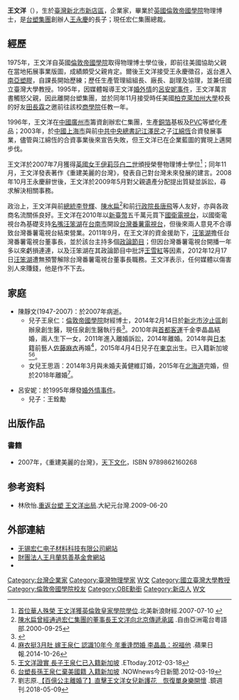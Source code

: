 {{Infobox person
| name                = 王文洋
| image               = 
| image_size          = 
| alt                 = 
| caption             = 
| gender              = 男
| birth_date          = {{birth date and age|1951|4|2}}
| birth_place         = {{ROC|臺灣省}}臺北縣新店鎮（今[[新北市|新北市]][[新店區|新店區]]）
| nationality         = {{ROC}}
| education           = 博士
| alma_mater          = [[倫敦帝國學院|倫敦帝國學院]]
| occupation          = 宏仁集團總裁<br>物理學家
| years_active        = 1996—
| known_for           = [[呂安妮事件|呂安妮事件]]
| title               = [[大英帝國勳章|大英帝國勳章]]
| spouse              = 陳靜文（2007年病逝）
| children            = 2子1女
| parents             = [[王永慶|王永慶]]<small>（父）</small><br>楊嬌<small>（母）</small>
| awards              = 
| religion            = [[佛教|佛教]]<ref name=霸氣>{{Cite web |url=https://www.mirrormedia.mg/story/20180312fin005 |title=【霸氣總裁另一面】什麼教都不信的王文淵　居然考過基督教考試 |accessdate=2019-12-28 |archive-date=2019-12-28 |archive-url=https://web.archive.org/web/20191228185504/https://www.mirrormedia.mg/story/20180312fin005/ |dead-url=no }}</ref>、[[道教|道教]]<ref name=安葬>{{Cite web |url=http://hk.crntt.com/doc/1010/1/1/1/101011163.html?coluid=7&kindid=0&docid=101011163 |title=王永慶安葬林口　各房子女齊送最後一程 |accessdate=2019-12-28 |archive-date=2020-04-15 |archive-url=https://web.archive.org/web/20200415222332/http://hk.crntt.com/doc/1010/1/1/1/101011163.html?coluid=7&kindid=0&docid=101011163 |dead-url=no }}</ref>
| website             = 
| educate             = 
*英國倫敦帝國學院物理博士
| past                = 
*王永慶先生教育基金會董事長
*王月蘭慈善基金會董事長
*[[好又多|好又多]]百貨商場董事長
*英國倫敦帝國學院生醫學院半導體物理學訪問教授
*宏力半導體執行長
*宏仁企業集團總裁
*[[加州大學柏克萊分校|加州大學柏克萊分校]]商學院講座教授<br>（1995-1996年）
| work             = 
*《重建美麗的台灣》
}}
'''王文洋'''{{OBE}}（{{bd|1951年|4月2日||}}），生於[[臺灣|臺灣]][[新北市|新北市]][[新店區|新店區]]，企業家，畢業於[[英國|英國]][[倫敦帝國學院|倫敦帝國學院]]物理博士，是[[台塑集團|台塑集團]]創辦人[[王永慶|王永慶]]的長子；現任宏仁集團總裁。

== 經歷 ==
1975年，王文洋自英國[[倫敦帝國學院|倫敦帝國學院]]取得物理博士學位後，即前往美國協助父親在當地拓展事業版圖，成績頗受父親肯定。爾後王文洋接受王永慶徵召，返台進入[[南亞塑膠|南亞塑膠]]，自課長開始歷練；歷任生產管理組組長、廠長、副理及協理，並兼任國立臺灣大學教授。1995年，因媒體報導王文洋[[婚外情|婚外情]]的[[呂安妮事件|呂安妮事件]]，王文洋萬言書觸怒父親，因此離開台塑集團，並於同年11月接受時任美國[[加利福尼亞大學柏克萊分校|柏克萊加州大學]]校長的好友[[田長霖|田長霖]]之邀前往該校[[商學院|商學院]]任教一年。

1996年，王文洋在[[中華人民共和國|中國]][[廣州市|廣州市]]籌資創辦宏仁集團，生產[[銅箔|銅箔]]基板及[[PVC|PVC]]等塑化產品；2003年，於[[中華人民共和國|中國]][[上海市|上海市]]與前[[中共中央總書記|中共中央總書記]][[江澤民|江澤民]]之子[[江綿恆|江綿恆]]合資發展事業，儘管與江綿恆的合資事業後來宣告失敗，但王文洋已在企業藍圖的實現上邁開步伐。

王文洋於2007年7月獲得[[英國女王|英國女王]][[伊莉莎白二世|伊莉莎白二世]]頒授榮譽物理博士學位<ref>[http://financenews.sina.com/bcc/000-000-107-104/403/2007-07-10/0449194580.shtml 首位華人殊榮 王文洋獲英倫敦皇家學院學位].北美新浪財經.2007-07-10 {{webarchive|url=https://web.archive.org/web/20130307063955/http://financenews.sina.com/bcc/000-000-107-104/403/2007-07-10/0449194580.shtml |date=2013-03-07 }}</ref>；同年11月，王文洋發表著作《重建美麗的台灣》，發表自己對台灣未來發展的建言。2008年10月王永慶辭世後，王文洋於2009年5月對父親遺產分配提出質疑並訴訟，尋求解決相關事務。

政治上，王文洋與前[[中華民國總統|總統]][[李登輝|李登輝]]、[[陳水扁|陳水扁]]<ref>[http://www.rfa.org/cantonese/news/41512-20000925.html/story_main?encoding=traditional 陳水扁曾經通過宏仁集團的董事長王文洋向北京傳遞承諾] {{Wayback|url=http://www.rfa.org/cantonese/news/41512-20000925.html/story_main?encoding=traditional |date=20180815131505 }}.自由亞洲電台粵語部.2000-09-25</ref>和前[[行政院長|行政院長]][[唐飛|唐飛]]等人友好，亦與各政商名流關係良好。王文洋在2010年以[[新臺幣|新臺幣]]五千萬元買下[[國衛電視台|國衛電視台]]，以國衛電視台為基礎支持[[名嘴|名嘴]][[汪笨湖|汪笨湖]]在[[台南市|台南市]]開設[[台灣番薯電視台|台灣番薯電視台]]，但後來兩人意見不合導致台灣番薯電視台結束營業。2011年9月，在王文洋的資金援助下，[[汪笨湖|汪笨湖]]擔任台灣番薯電視台董事長，並於該台主持多個[[政論節目|政論節目]]；但因台灣番薯電視台開播一年多以來虧損連連，以及汪笨湖在其政論節目中批評[[王雪紅|王雪紅]]等因素，2012年12月17日[[汪笨湖|汪笨湖]]遭無預警解除台灣番薯電視台董事長職務。王文洋表示，任何媒體以傷害別人來賺錢，他是作不下去。

==家庭==
*陳靜文(1947-2007)：於2007年病逝。
**兒子王泉仁：[[倫敦帝國學院|倫敦帝國學院]]財經博士，2014年2月14日於[[新北市|新北市]][[汐止區|汐止區]]創辦泉創生醫，現任泉創生醫執行長<ref>{{Cite web |url=https://www.ctwant.com/article/26976 |title=王泉仁專注預防醫學　全都是難捨母親胃癌過世心中之痛 |accessdate=2020-03-28 |archive-date=2020-03-28 |archive-url=https://web.archive.org/web/20200328121131/https://www.ctwant.com/article/26976 |dead-url=no }}</ref>。2010年與[[首都客運|首都客運]]千金李晶晶結婚，兩人生下一女，2011年進入離婚訴訟，2014年離婚。2014年與[[日本|日本]]籍前藝人[[佐藤麻衣|佐藤麻衣]]再婚<ref>[http://www.appledaily.com.tw/appledaily/article/headline/20141026/36169857/ 麻衣挺3月肚 嫁王泉仁 認識10年今 年重逢閃婚 李晶晶：祝福他] {{Wayback|url=http://www.appledaily.com.tw/appledaily/article/headline/20141026/36169857/ |date=20161128195110 }}.蘋果日報.2014-10-26</ref>，2015年4月4日兒子在[[東京|東京]]出生。已入籍新加坡<ref>[http://www.ettoday.net/news/20120318/32647.html 王文洋證實 長子王泉仁已入籍新加坡] {{Wayback|url=http://www.ettoday.net/news/20120318/32647.html |date=20160826102831 }}.ETtoday.2012-03-18</ref><ref>[http://www.nownews.com/n/2012/03/19/161056 台塑長孫王泉仁棄美國籍 入籍新加坡] {{Wayback|url=http://www.nownews.com/n/2012/03/19/161056 |date=20161129021422 }}.NOWnews今日新聞.2012-03-19</ref>。
**女兒王思涵：2014年3月與未婚夫黃健維訂婚，2015年在[[北海道|北海道]]完婚，但於2018年離婚<ref>劉志原.[https://www.mirrormedia.mg/story/20180508inv009/ 【百億公主離婚了】直擊王文洋女兒新護花　恢復單身樂開懷] {{Wayback|url=https://www.mirrormedia.mg/story/20180508inv009/ |date=20180622060022 }}.鏡週刊.2018-05-09</ref>。

* 呂安妮：於1995年爆發[[吕安妮事件|婚外情事件]]。
**兒子：王銓勵

==出版作品==
===書籍===
*2007年，《重建美麗的台灣》，[[天下文化|天下文化]]，ISBN 9789862160268

==参考资料==
{{Reflist|2}}
*林欣怡.[https://web.archive.org/web/20110618154623/http://news.epochtimes.com.tw/9/6/20/115050.htm 重返台塑 王文洋出局].大紀元台灣.2009-06-20

== 外部連結 ==
*[http://graceelectron.com/ 无锡宏仁电子材料科技有限公司網站] {{Wayback|url=http://graceelectron.com/ |date=20210417035223 }}
*[http://www.wyl.org.tw/ 財團法人王月蘭慈善基金會網站] {{Wayback|url=http://www.wyl.org.tw/ |date=20151226232945 }}
*{{facebook page|財團法人王月蘭慈善基金會-771683526180552|財團法人王月蘭慈善基金會}}

{{王永慶家族}}
{{Authority control}}
{{DEFAULTSORT:Wang, Wen-yang}}
[[Category:台灣企業家|Category:台灣企業家]]
[[Category:臺灣物理學家|Category:臺灣物理學家]]
[[Category:王長庚家族|W文]]
[[Category:國立臺灣大學教授|Category:國立臺灣大學教授]]
[[Category:倫敦帝國學院校友|Category:倫敦帝國學院校友]]
[[Category:OBE勳銜|Category:OBE勳銜]]
[[Category:新店人|Category:新店人]]
[[Category:王姓|W文]]